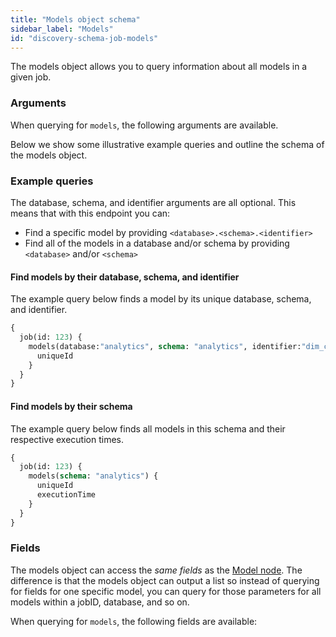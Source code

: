```yaml
---
title: "Models object schema"
sidebar_label: "Models"
id: "discovery-schema-job-models"
---
```




The models object allows you to query information about all models in a given job.

### Arguments

When querying for `models`, the following arguments are available.

<NodeArgsTable parent="JobNode" name="models" />

Below we show some illustrative example queries and outline the schema of the models object.

### Example queries
The database, schema, and identifier arguments are all optional. This means that with this endpoint you can:

- Find a specific model by providing `<database>.<schema>.<identifier>`
- Find all of the models in a database and/or schema by providing `<database>` and/or `<schema>`

#### Find models by their database, schema, and identifier
The example query below finds a model by its unique database, schema, and identifier.

```graphql
{
  job(id: 123) {
    models(database:"analytics", schema: "analytics", identifier:"dim_customers") {
      uniqueId
    }
  }
}
```

#### Find models by their schema
The example query below finds all models in this schema and their respective execution times.

```graphql
{
  job(id: 123) {
    models(schema: "analytics") {
      uniqueId
      executionTime
    }
  }
}
```


### Fields
The models object can access the _same fields_ as the [Model node](/docs/dbt-cloud-apis/discovery-schema-job-model). The difference is that the models object can output a list so instead of querying for fields for one specific model, you can query for those parameters for all models within a jobID, database, and so on.

When querying for `models`, the following fields are available:

<SchemaTable nodeName="ModelNode" />
